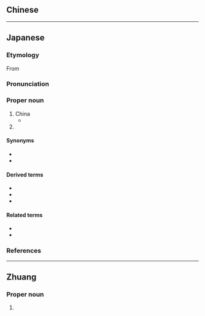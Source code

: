 ==Chinese==
----

==Japanese==
===Etymology===
From

===Pronunciation===

===Proper noun===

# China {{gl|country in east Asia}}
#*
# {{lb|ja|region of Japan}} 

====Synonyms====
* 
* 

====Derived terms====
* 
* 
* 

====Related terms====
* 
*

===References===
----

==Zhuang==

===Proper noun===

#